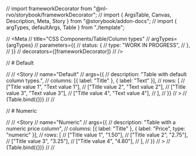 // import frameworkDecorator from "@nl-rvo/storybook/frameworkDecorator";
// import { ArgsTable, Canvas, Description, Meta, Story } from "@storybook/addon-docs";
// import { argTypes, defaultArgs, Table } from "./template";

// <Meta
// title="CSS Components/Table/Column types"
// argTypes={argTypes}
// parameters={{
//     status: {
//       type: "WORK IN PROGRESS",
//     },
//   }}
// decorators={[frameworkDecorator]}
// />

// # Default

// <Canvas>
// <Story
// name="Default"
// args={{
//       description: "Table with default column types.",
//       columns: [{ label: "Title" }, { label: "Text" }],
//       rows: [
//         ["Title value 1", "Text value 1"],
//         ["Title value 2", "Text value 2"],
//         ["Title value 3", "Text value 3"],
//         ["Title value 4", "Text value 4"],
//       ],
//     }}
// >
// {Table.bind({})}
// </Story>
// </Canvas>

// # Numeric

// <Canvas>
// <Story
// name="Numeric"
// args={{
//       description: "Table with a numeric price column",
//       columns: [{ label: "Title" }, { label: "Price", type: "numeric" }],
//       rows: [
//         ["Title value 1", "1.50"],
//         ["Title value 2", "2.75"],
//         ["Title value 3", "3.25"],
//         ["Title value 4", "4.80"],
//       ],
//     }}
// >
// {Table.bind({})}
// </Story>
// </Canvas>
